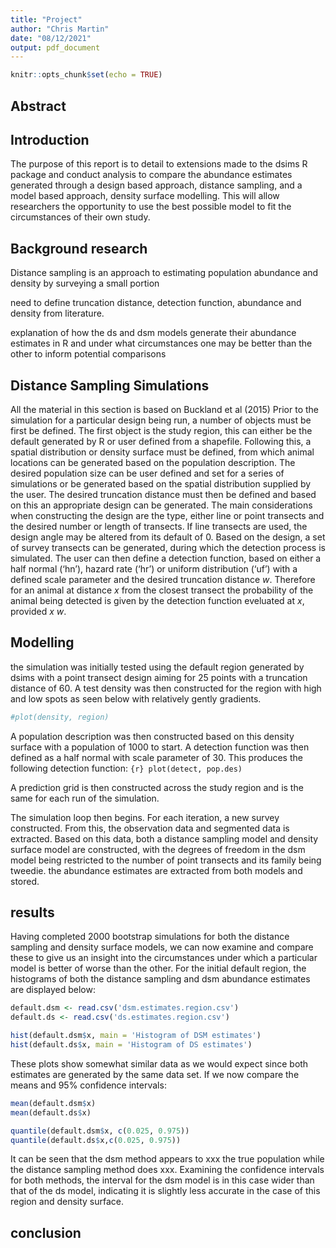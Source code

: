 ```yaml
---
title: "Project"
author: "Chris Martin"
date: "08/12/2021"
output: pdf_document
---
```


```r
knitr::opts_chunk$set(echo = TRUE)
```

## Abstract

## Introduction

The purpose of this report is to detail to extensions made to the dsims R package and conduct analysis to compare the abundance estimates generated through a design based approach, distance sampling, and a model based approach, density surface modelling. This will allow researchers the opportunity to use the best possible model to fit the circumstances of their own study. 

## Background research

Distance sampling is an approach to estimating population abundance and density by surveying a small portion

need to define truncation distance, detection function, abundance and density from literature.

explanation of how the ds and dsm models generate their abundance estimates in R and under what circumstances one may be better than the other to inform potential comparisons

## Distance Sampling Simulations

All the material in this section is based on Buckland et al (2015) Prior to the simulation for a particular design being run, a number of objects must be first be defined. The first object is the study region, this can either be the default generated by R or user defined from a shapefile. Following this, a spatial distribution or density surface must be defined, from which animal locations can be generated based on the population description. The desired population size can be user defined and set for a series of simulations or be generated based on the spatial distribution supplied by the user. The desired truncation distance must then be defined and based on this an appropriate design can be generated. The main considerations when constructing the design are the type, either line or point transects and the desired number or length of transects. If line transects are used, the design angle may be altered from its default of 0. Based on the design, a set of survey transects can be generated, during which the detection process is simulated. The user can then define a detection function, based on either a half normal ('hn'), hazard rate ('hr') or uniform distribution ('uf') with a defined scale parameter and the desired truncation distance _w_. Therefore for an animal at distance _x_ from the closest transect the probability of the animal being detected is given by the detection function eveluated at _x_, provided _x_ \le _w_. 

## Modelling

the simulation was initially tested using the default region generated by dsims with a point transect design aiming for 25 points with a truncation distance of 60. A test density was then constructed for the region with high and low spots as seen below with relatively gently gradients.

```r


#plot(density, region) 

```

A population description was then constructed based on this density surface with a population of 1000 to start. A detection function was then defined as a half normal with scale parameter of 30. This produces the following detection function:
```{r} plot(detect, pop.des) ```

A prediction grid is then constructed across the study region and is the same for each run of the simulation.

The simulation loop then begins. For each iteration, a new survey constructed. From this, the observation data and segmented data is extracted. Based on this data, both a distance sampling model and density surface model are constructed, with the degrees of freedom in the dsm model being restricted to the number of point transects and its family being tweedie. the abundance estimates are extracted from both models and stored. 

## results

Having completed 2000 bootstrap simulations for both the distance sampling and density surface models, we can now examine and compare these to give us an insight into the circumstances under which a particular model is better of worse than the other. For the initial default region, the histograms of both the distance sampling and dsm abundance estimates are displayed below:
```r
default.dsm <- read.csv('dsm.estimates.region.csv')
default.ds <- read.csv('ds.estimates.region.csv')

hist(default.dsm$x, main = 'Histogram of DSM estimates')
hist(default.ds$x, main = 'Histogram of DS estimates')

```

These plots show somewhat similar data as we would expect since both estimates are generated by the same data set. If we now compare the means and 95% confidence intervals:
```r
mean(default.dsm$x)
mean(default.ds$x)

quantile(default.dsm$x, c(0.025, 0.975))
quantile(default.ds$x,c(0.025, 0.975))
```

It can be seen that the dsm method appears to xxx the true population while the distance sampling method does xxx. Examining the confidence intervals for both methods, the interval for the dsm model is in this case wider than that of the ds model, indicating it is slightly less accurate in the case of this region and density surface. 


## conclusion
